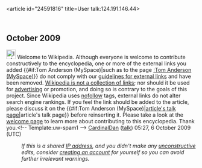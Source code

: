 <article id="24591816" title=User talk:124.191.146.44>
	<talkpage id="24591816" title="User talk:124.191.146.44">


== October 2009 ==
[[Image:Information.svg|25px]] Welcome to Wikipedia. Although everyone is welcome to contribute constructively to the encyclopedia, one or more of the external links you added {{#if:Tom Anderson (MySpace)|such as to the page [[:Tom Anderson (MySpace)]]}} do not comply with our [[Wikipedia:External links|guidelines for external links]] and have been removed. [[Wikipedia:What Wikipedia is not#LINK|Wikipedia is not a collection of links]]; nor should it be used for [[Wikipedia:Spam|advertising]] or promotion, and doing so is contrary to the goals of this project. Since Wikipedia uses [[nofollow]] tags, external links do not alter search engine rankings. If you feel the link should be added to the article, please discuss it on the {{#if:Tom Anderson (MySpace)|[[{{TALKPAGENAME:Tom Anderson (MySpace)}}|article's talk page]]|article's talk page}} before reinserting it. Please take a look at the [[Wikipedia:Welcome|welcome page]] to learn more about contributing to this encyclopedia. Thank you.[[Category:User talk pages with Uw-spam1 notices|{{PAGENAME}}]]&lt;!-- Template:uw-spam1 --&gt; [[User:CardinalDan|CardinalDan]] ([[User talk:CardinalDan|talk]]) 05:27, 6 October 2009 (UTC)
:''If this is a shared [[IP address]], and you didn't make any [[Wikipedia:vandalism|unconstructive]] edits, consider [[Wikipedia:Why create an account?|creating an account]] for yourself so you can avoid further irrelevant warnings.''
	</talkpage>
</article>